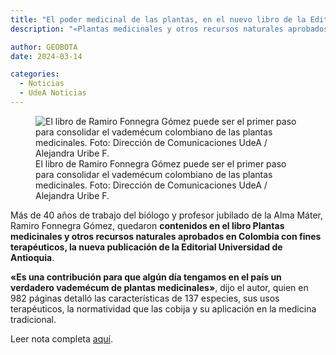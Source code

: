 ```yaml
---
title: "El poder medicinal de las plantas, en el nuevo libro de la Editorial UdeA"
description: "«Plantas medicinales y otros recursos naturales aprobados en Colombia con fines terapéuticos», la más reciente publicación de la Editorial Universidad de Antioquia, abre las puertas del universo botánico y sus cualidades para el manejo de diferentes dolencias. La obra de Ramiro Fonnegra Gómez, biólogo y profesor jubilado de la Alma Máter, además de detallar 137 especies, le cuenta al lector la normatividad para su uso, la información terapéutica y su aplicación en la medicina tradicional."

author: GEOBOTA
date: 2024-03-14

categories:
  - Noticias
  - UdeA Noticias
---
```


![El libro de Ramiro Fonnegra Gómez puede ser el primer paso para consolidar el vademécum colombiano de las plantas medicinales. Foto: Dirección de Comunicaciones UdeA / Alejandra Uribe F. ](image.jpg){fig-align="center"}

Más de 40 años de trabajo del biólogo y profesor jubilado de la Alma Máter, Ramiro Fonnegra Gómez, quedaron **contenidos en el libro Plantas medicinales y otros recursos naturales aprobados en Colombia con fines terapéuticos, la nueva publicación de la Editorial Universidad de Antioquia**.

**«Es una contribución para que algún día tengamos en el país un verdadero vademécum de plantas medicinales»**, dijo el autor, quien en 982 páginas detalló las características de 137 especies, sus usos terapéuticos, la normatividad que las cobija y su aplicación en la medicina tradicional.

Leer nota completa [aquí](https://www.udea.edu.co/wps/portal/udea/web/inicio/udea-noticias/noticias-ciencia/!ut/p/z1/04_Sj9CPykssy0xPLMnMz0vMAfIjo8ziLSydjQwdTQx8DMxMzAwczQJMTM2N3I2d_U31w9EUeBuaGjgGugb4hfg7B7h4GelHEaPfAAdwNCBOPx4FUfiND9ePwmeFhYcRVIFfoKmroZGzgY-_p7GrQaCln2mAsbunkYm5MYYJmGFAyBUFuaGhEQaZnumOiooA0Rv0Lw!!/?1dmy&page=udea.inicio.udea.noticias.noticia&urile=wcm:path:/PortalUdeA/asPortalUdeA/asHomeUdeA/UdeA%2BNoticias/Contenido/asNoticias/Ciencia/Plantas-medicinales-Fonnegra).

